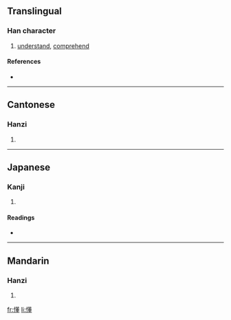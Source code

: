 ==Translingual==

===Han character===
{{Han char|rn=61|rad=心|as=13|sn=16|four=9401<sub>4</sub>|canj=心廿竹土 (PTHG)}}

# [[understand]], [[comprehend]]

====References====
* {{Han ref|kx=0405.120|dkj=11320|dj=0745.220|hdz=42353.060|uh=61C2|ud=25026|bh=C0B4|bd=49332}}

----

==Cantonese==

===Hanzi===
{{yue-hanzi|jyut=|y=dung2}}

# {{defn|Cantonese}}

----

==Japanese==

===Kanji===
{{ja-kanji|grade=|rs=心13}}

# {{defn|Japanese}}

====Readings====
* {{ja-readings|on=[[とう]] (tō), [[つ]] (tsu)|kun=[[みだれる]] (midareru)}}

----

==Mandarin==

===Hanzi===
{{cmn-hanzi|pin=[[dǒng]] ([[dong3]]), [[jù]] ([[ju4]])|wg=tung<sup>3</sup>, chü<sup>4</sup>}}

# {{defn|Mandarin}}

[[fr:懂]]
[[li:懂]]